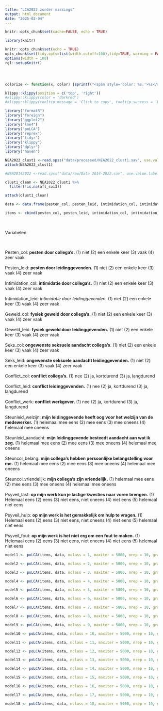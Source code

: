 ```yaml
---
title: "LCA2022 zonder missings"
output: html_document
date: "2025-02-04"
---
```


```r
knitr::opts_chunk$set(cache=FALSE, echo = TRUE)
```


```r
library(knitr)

knitr::opts_chunk$set(echo = TRUE)
opts_chunk$set(tidy.opts=list(width.cutoff=100),tidy=TRUE, warning = FALSE, message = FALSE,comment = "#>", cache=TRUE, class.source=c("test"), class.output=c("test2"))
options(width = 100)
rgl::setupKnitr()




colorize <- function(x, color) {sprintf("<span style='color: %s;'>%s</span>", color, x) }

```



```r
klippy::klippy(position = c('top', 'right'))
#klippy::klippy(color = 'darkred')
#klippy::klippy(tooltip_message = 'Click to copy', tooltip_success = 'Done')
```


```r
library("formatR")
library("foreign")
library("ggplot2")
library("lme4")
library("poLCA")
library("reprex")
library("tidyr")
library("klippy")
library("dplyr")
library("haven")
```

```r
NEA2022_clust1 <-read.spss("data/processed/NEA2022_clust1.sav", use.value.labels = T, to.data.frame = T)
attach(NEA2022_clust1)

#NEA20142022 <-read.spss("data/raw/Data 2014-2022.sav", use.value.labels = T, to.data.frame = T)
```


```r
clust1_clean <- NEA2022_clust1 %>%
  filter(!is.na(afl_soi3))

attach(clust1_clean)

```


```r
data <- data.frame(pesten_col, pesten_leid, intimidation_col, intimidation_leid, geweld_col, geweld_leid, seks_col, seks_leid, conflict_col, conflict_leid, conflict_werk, steunleid_welzijn, steunleid_aandacht, steuncol_belang, steuncol_vriendelijk, psyveil_last, psyveil_hulp, psyveil_fout)

items <- cbind(pesten_col, pesten_leid, intimidation_col, intimidation_leid, geweld_col, geweld_leid, seks_col, seks_leid, conflict_col, conflict_leid, conflict_werk, steunleid_welzijn, steunleid_aandacht, steuncol_belang, steuncol_vriendelijk, psyveil_last, psyveil_hulp, psyveil_fout) ~ 1
```
<br><br> Variabelen:

<br><br> Pesten_col: **pesten door collega's.** (1) niet (2) een enkele keer (3) vaak (4) zeer vaak
<br><br> Pesten_leid: **pesten door leidinggevenden.** (1) niet (2) een enkele keer (3) vaak (4) zeer vaak
<br><br> Intimidation_col: **intimidatie door collega's.** (1) niet (2) een enkele keer (3) vaak (4) zeer vaak
<br><br> Intimidation_leid: *intimidatie door leidinggevenden.* (1) niet (2) een enkele keer (3) vaak (4) zeer vaak
<br><br> Geweld_col: **fysiek geweld door collega's.** (1) niet (2) een enkele keer (3) vaak (4) zeer vaak
<br><br> Geweld_leid: **fysiek geweld door leidinggevenden.** (1) niet (2) een enkele keer (3) vaak (4) zeer vaak
<br><br> Seks_col: **ongewenste seksuele aandacht collega's.** (1) niet (2) een enkele keer (3) vaak (4) zeer vaak
<br><br> Seks_leid: **ongewenste seksuele aandacht leidinggevenden.** (1) niet (2) een enkele keer (3) vaak (4) zeer vaak
<br><br> Conflict_col: **conflict collega's.** (1) nee (2) ja, kortdurend (3) ja, langdurend
<br><br> Conflict_leid: **conflict leidinggevenden.** (1) nee (2) ja, kortdurend (3) ja, langdurend
<br><br> Conflict_werk: **conflict werkgever.** (1) nee (2) ja, kortdurend (3) ja, langdurend
<br><br> Steunleid_welzijn: **mijn leidinggevende heeft oog voor het welzijn van de medewerker.** (1) helemaal mee eens (2) mee eens (3) mee oneens (4) helemaal mee oneens
<br><br> Steunleid_aandacht: **mijn leidinggevende besteedt aandacht aan wat ik zeg.** (1) helemaal mee eens (2) mee eens (3) mee oneens (4) helemaal mee oneens
<br><br> Steuncol_belang: **mijn collega's hebben persoonlijke belangstelling voor me.** (1) helemaal mee eens (2) mee eens (3) mee oneens (4) helemaal mee oneens
<br><br> Steuncol_vriendelijk: **mijn collega's zijn vriendelijk.** (1) helemaal mee eens (2) mee eens (3) mee oneens (4) helemaal mee oneens
<br><br> Psyveil_last: **op mijn werk kun je lastige kwesties naar voren brengen.** (1) Helemaal eens (2) eens (3) niet eens, niet oneens (4) niet eens (5) helemaal niet eens
<br><br> Psyveil_hulp: **op mijn werk is het gemakkelijk om hulp te vragen.** (1) Helemaal eens (2) eens (3) niet eens, niet oneens (4) niet eens (5) helemaal niet eens
<br><br> Psyveil_fout: **op mijn werk is het niet erg om een fout te maken.** (1) Helemaal eens (2) eens (3) niet eens, niet oneens (4) niet eens (5) helemaal niet eens



```r
model1 <- poLCA(items, data, nclass = 1, maxiter = 5000, nrep = 10, graphs=FALSE, na.rm = FALSE)
```

```r
model2 <- poLCA(items, data, nclass = 2, maxiter = 5000, nrep = 10, graphs=FALSE, na.rm = FALSE)
```

```r
model3 <- poLCA(items, data, nclass = 3, maxiter = 5000, nrep = 10, graphs=FALSE, na.rm = FALSE)
```

```r
model4 <- poLCA(items, data, nclass = 4, maxiter = 5000, nrep = 10, graphs=FALSE, na.rm = FALSE)
```

```r
model5 <- poLCA(items, data, nclass = 5, maxiter = 5000, nrep = 10, graphs=FALSE, na.rm = FALSE)
```

```r
model6 <- poLCA(items, data, nclass = 6, maxiter = 5000, nrep = 10, graphs=FALSE, na.rm = FALSE)
```

```r
model7 <- poLCA(items, data, nclass = 7, maxiter = 5000, nrep = 10, graphs=FALSE, na.rm = FALSE)
```

```r
model8 <- poLCA(items, data, nclass = 8, maxiter = 5000, nrep = 10, graphs=FALSE, na.rm = FALSE)
```

```r
model9 <- poLCA(items, data, nclass = 9, maxiter = 5000, nrep = 10, graphs=FALSE, na.rm = FALSE)
```

```r
model10 <- poLCA(items, data, nclass = 10, maxiter = 5000, nrep = 10, graphs=FALSE, na.rm = FALSE)
```

```r
model11 <- poLCA(items, data, nclass = 11, maxiter = 5000, nrep = 10, graphs=FALSE, na.rm = FALSE)
```

```r
model12 <- poLCA(items, data, nclass = 12, maxiter = 5000, nrep = 10, graphs=FALSE, na.rm = FALSE)
```

```r
model13 <- poLCA(items, data, nclass = 13, maxiter = 5000, nrep = 10, graphs=FALSE, na.rm = FALSE)
```

```r
model14 <- poLCA(items, data, nclass = 14, maxiter = 5000, nrep = 10, graphs=FALSE, na.rm = FALSE)
```

```r
model15 <- poLCA(items, data, nclass = 15, maxiter = 5000, nrep = 10, graphs=FALSE, na.rm = FALSE)
```

```r
model16 <- poLCA(items, data, nclass = 16, maxiter = 5000, nrep = 10, graphs=FALSE, na.rm = FALSE)
```

```r
model17 <- poLCA(items, data, nclass = 17, maxiter = 5000, nrep = 10, graphs=FALSE, na.rm = FALSE)
```

```r
model18 <- poLCA(items, data, nclass = 18, maxiter = 5000, nrep = 10, graphs=FALSE, na.rm = FALSE)
```


